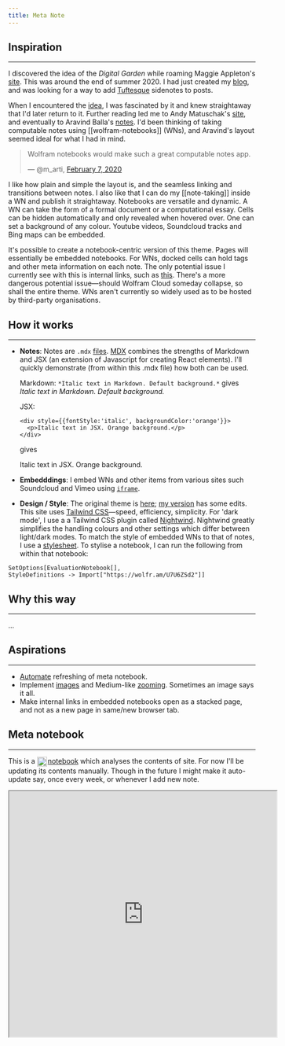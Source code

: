 ```yaml
---
title: Meta Note
---
```


## Inspiration
---

I discovered the idea of the _Digital Garden_ while roaming Maggie Appleton's [site](https://maggieappleton.com/metatour). This was around the end of summer 2020. I had just created my [blog](https://blog.martinssamuel.com/), and was looking for a way to add [Tuftesque](https://edwardtufte.github.io/tufte-css/) sidenotes to posts.

When I encountered the [idea](https://maggieappleton.com/garden-history), I was fascinated by it and knew straightaway that I'd later return to it. Further reading led me to Andy Matuschak's [site](https://andymatuschak.org/), and eventually to Aravind Balla's [notes](https://notes.aravindballa.com/). I'd been thinking of taking computable notes using [[wolfram-notebooks]] (WNs), and Aravind's layout seemed ideal for what I had in mind.

<script async src="https://platform.twitter.com/widgets.js" charset="utf-8"></script>
<blockquote class="twitter-tweet" data-dnt="true" data-theme="light">
  <p lang="en" dir="ltr">Wolfram notebooks would make such a great computable notes app.</p>&mdash; @m_arti, <a href="https://twitter.com/m_arti/status/1225784947249754126">February 7, 2020</a>
</blockquote>

I like how plain and simple the layout is, and the seamless linking and transitions between notes. I also like that I can do my [[note-taking]] inside a WN and publish it straightaway. Notebooks are versatile and dynamic. A WN can take the form of a formal document or a computational essay. Cells can be hidden automatically and only revealed when hovered over. One can set a background of any colour. Youtube videos, Soundcloud tracks and Bing maps can be embedded.

It's possible to create a notebook-centric version of this theme. Pages will essentially be embedded notebooks. For WNs, docked cells can hold tags and other meta information on each note. The only potential issue I currently see with this is internal links, such as [this](/). There's a more dangerous potential issue—should Wolfram Cloud someday collapse, so shall the entire theme. WNs aren't currently so widely used as to be hosted by third-party organisations.

## How it works
---

- __Notes__:
  Notes are `.mdx` [files](https://github.com/m-arti/ms-notes/tree/master/content). [MDX](https://mdxjs.com) combines the strengths of Markdown and JSX (an extension of Javascript for creating React elements). I'll quickly demonstrate (from within this .mdx file) how both can be used.

  Markdown: `*Italic text in Markdown. Default background.*` gives *Italic text in Markdown. Default background.*

  JSX:
  ```
  <div style={{fontStyle:'italic', backgroundColor:'orange'}}>
    <p>Italic text in JSX. Orange background.</p>
  </div>
  ```
  gives
  <div style={{fontStyle:'italic', backgroundColor:'orange'}}>
    <p>Italic text in JSX. Orange background.</p>
  </div>

- __Embedddings__:
  I embed WNs and other items from various sites such Soundcloud and Vimeo using [`iframe`](https://developer.mozilla.org/en-US/docs/Web/HTML/Element/iframe).

- __Design / Style__:
  The original theme is [here](https://github.com/aravindballa/notes.aravindballa.com); [my version](https://github.com/m-arti/ms-notes) has some edits. This site uses [Tailwind CSS](https://tailwindcss.com/)—speed, efficiency, simplicity. For 'dark mode', I use a a Tailwind CSS plugin called [Nightwind](https://nightwindcss.com). Nightwind greatly simplifies the handling colours and other settings which differ between light/dark modes. To match the style of embedded WNs to that of notes, I use a [stylesheet](https://github.com/m-arti/ms-notes/blob/master/src/style.wl). To stylise a notebook, I can  run the following from within that notebook:
 ```
 SetOptions[EvaluationNotebook[],
 StyleDefinitions -> Import["https://wolfr.am/U7U6ZSd2"]]
 ```

## Why this way
---
...

## Aspirations
---

- [Automate](https://reference.wolfram.com/language/guide/AutomatedReports.html) refreshing of meta notebook.
- Implement [images](https://www.gatsbyjs.com/docs/how-to/images-and-media/using-gatsby-plugin-image) and Medium-like [zooming](https://github.com/francoischalifour/medium-zoom). Sometimes an image says it all.
- Make internal links in embedded notebooks open as a stacked page, and not as a new page in same/new browser tab.

## Meta notebook
---

This is a [<img src="https://raw.githubusercontent.com/m-arti/ms-notes/4ccb62f36641cd886207d3a35bc403f40a5cf7a7/images/wolfram-icon.svg" alt="Meta Wolfram Notebook on this site" style="width:20px; display:inline; vertical-align:middle; padding-right:2px"/>notebook](https://www.wolframcloud.com/obj/mar/Published/notes-meta.nb) which analyses the contents of site. For now I'll be updating its contents manually. Though in the future I might make it auto-update say, once every week, or whenever I add new note.

<iframe src="https://www.wolframcloud.com/obj/mar/Published/notes-meta.nb?_embed=iframe" width="545" height="500"></iframe>
